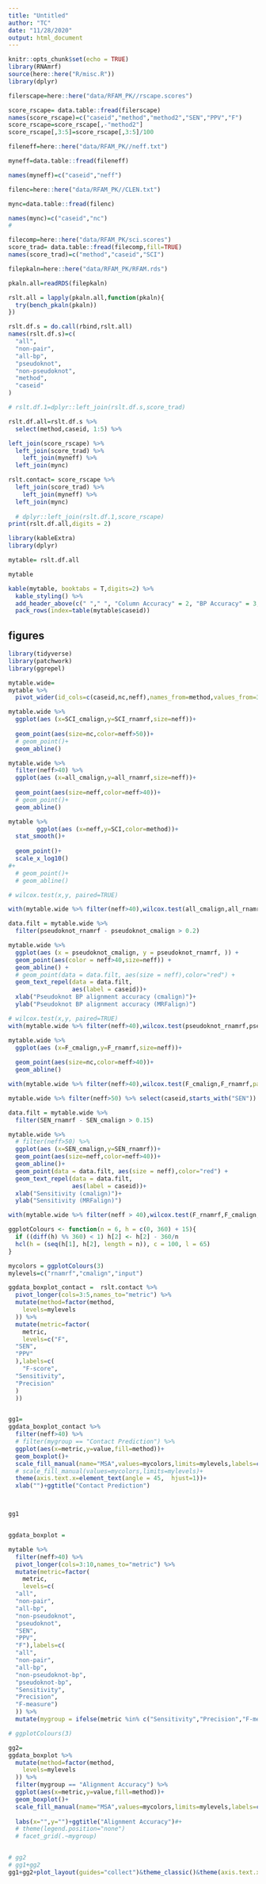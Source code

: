 ```yaml
---
title: "Untitled"
author: "TC"
date: "11/28/2020"
output: html_document
---
```


```r
knitr::opts_chunk$set(echo = TRUE)
library(RNAmrf)
source(here::here("R/misc.R"))
library(dplyr)
```



```r
filerscape=here::here("data/RFAM_PK//rscape.scores")

score_rscape= data.table::fread(filerscape)
names(score_rscape)=c("caseid","method","method2","SEN","PPV","F")
score_rscape=score_rscape[,-"method2"]
score_rscape[,3:5]=score_rscape[,3:5]/100

fileneff=here::here("data/RFAM_PK//neff.txt")

myneff=data.table::fread(fileneff)

names(myneff)=c("caseid","neff")

filenc=here::here("data/RFAM_PK//CLEN.txt")

mync=data.table::fread(filenc)

names(mync)=c("caseid","nc")
# 

```

```r
filecomp=here::here("data/RFAM_PK/sci.scores")
score_trad= data.table::fread(filecomp,fill=TRUE)
names(score_trad)=c("method","caseid","SCI")
```


```r
filepkaln=here::here("data/RFAM_PK/RFAM.rds")

pkaln.all=readRDS(filepkaln)

rslt.all = lapply(pkaln.all,function(pkaln){
  try(bench_pkaln(pkaln))
})

rslt.df.s = do.call(rbind,rslt.all)
names(rslt.df.s)=c(
  "all",
  "non-pair",
  "all-bp",
  "pseudoknot",
  "non-pseudoknot",
  "method",
  "caseid"
)

# rslt.df.1=dplyr::left_join(rslt.df.s,score_trad)

rslt.df.all=rslt.df.s %>% 
  select(method,caseid, 1:5) %>% 

left_join(score_rscape) %>% 
  left_join(score_trad) %>%
    left_join(myneff) %>% 
  left_join(mync)

rslt.contact= score_rscape %>% 
  left_join(score_trad) %>%
    left_join(myneff) %>% 
  left_join(mync)
  
  # dplyr::left_join(rslt.df.1,score_rscape)
print(rslt.df.all,digits = 2)
```


```r
library(kableExtra)
library(dplyr)
```

```r
mytable= rslt.df.all

mytable
```


```r
kable(mytable, booktabs = T,digits=2) %>%
  kable_styling() %>%
  add_header_above(c(" "," ", "Column Accuracy" = 2, "BP Accuracy" = 3,"Contact Pred"=3," "," "," ")) %>%
  pack_rows(index=table(mytable$caseid)) 
```

## figures


```r
library(tidyverse)
library(patchwork)
library(ggrepel)
```

```r
mytable.wide=
mytable %>% 
  pivot_wider(id_cols=c(caseid,nc,neff),names_from=method,values_from=3:11)
```


```r
mytable.wide %>% 
  ggplot(aes (x=SCI_cmalign,y=SCI_rnamrf,size=neff))+
  
  geom_point(aes(size=nc,color=neff>50))+
  # geom_point()+
  geom_abline()
```

```r
mytable.wide %>% 
  filter(neff>40) %>% 
  ggplot(aes (x=all_cmalign,y=all_rnamrf,size=neff))+
  
  geom_point(aes(size=neff,color=neff>40))+
  # geom_point()+
  geom_abline()
```

```r

mytable %>% 
        ggplot(aes (x=neff,y=SCI,color=method))+
  stat_smooth()+
  
  geom_point()+
  scale_x_log10()
#+
  # geom_point()+
  # geom_abline()
```



```r
# wilcox.test(x,y, paired=TRUE)

with(mytable.wide %>% filter(neff>40),wilcox.test(all_cmalign,all_rnamrf,paired=TRUE))
```

```r


data.filt = mytable.wide %>%
  filter(pseudoknot_rnamrf - pseudoknot_cmalign > 0.2)

mytable.wide %>%
  ggplot(aes (x = pseudoknot_cmalign, y = pseudoknot_rnamrf, )) +
  geom_point(aes(color = neff>40,size=neff)) +
  geom_abline() +
  # geom_point(data = data.filt, aes(size = neff),color="red") +
  geom_text_repel(data = data.filt,
                  aes(label = caseid))+
  xlab("Pseudoknot BP alignment accuracy (cmalign)")+
  ylab("Pseudoknot BP alignment accuracy (MRFalign)")
```

```r
# wilcox.test(x,y, paired=TRUE)
with(mytable.wide %>% filter(neff>40),wilcox.test(pseudoknot_rnamrf,pseudoknot_cmalign,paired=TRUE))
```


```r
mytable.wide %>% 
  ggplot(aes (x=F_cmalign,y=F_rnamrf,size=neff))+
  
  geom_point(aes(size=nc,color=neff>40))+
  geom_abline()
```



```r
with(mytable.wide %>% filter(neff>40),wilcox.test(F_cmalign,F_rnamrf,paired=TRUE))
```


```r
mytable.wide %>% filter(neff>50) %>% select(caseid,starts_with("SEN"))
```

```r
data.filt = mytable.wide %>%
  filter(SEN_rnamrf - SEN_cmalign > 0.15)

mytable.wide %>% 
  # filter(neff>50) %>% 
  ggplot(aes (x=SEN_cmalign,y=SEN_rnamrf))+
  geom_point(aes(size=neff,color=neff>40))+
  geom_abline()+
  geom_point(data = data.filt, aes(size = neff),color="red") +
  geom_text_repel(data = data.filt,
                  aes(label = caseid))+
  xlab("Sensitivity (cmalign)")+
  ylab("Sensitivity (MRFalign)")
```

```r
with(mytable.wide %>% filter(neff > 40),wilcox.test(F_rnamrf,F_cmalign,paired=TRUE))
```

```r

ggplotColours <- function(n = 6, h = c(0, 360) + 15){
  if ((diff(h) %% 360) < 1) h[2] <- h[2] - 360/n
  hcl(h = (seq(h[1], h[2], length = n)), c = 100, l = 65)
}

mycolors = ggplotColours(3)
mylevels=c("rnamrf","cmalign","input")

ggdata_boxplot_contact =  rslt.contact %>% 
  pivot_longer(cols=3:5,names_to="metric") %>% 
  mutate(method=factor(method,
    levels=mylevels
  )) %>% 
  mutate(metric=factor(
    metric,
    levels=c("F",
  "SEN",
  "PPV"
  ),labels=c(
    "F-score",
  "Sensitivity",
  "Precision"
  )
  )) 


gg1=
ggdata_boxplot_contact %>% 
  filter(neff>40) %>%
  # filter(mygroup == "Contact Prediction") %>% 
  ggplot(aes(x=metric,y=value,fill=method))+
  geom_boxplot()+
  scale_fill_manual(name="MSA",values=mycolors,limits=mylevels,labels=c("MRFalign","cmalign","Reference"))+
  # scale_fill_manual(values=mycolors,limits=mylevels)+
  theme(axis.text.x=element_text(angle = 45,  hjust=1))+
  xlab("")+ggtitle("Contact Prediction")



gg1


ggdata_boxplot =

mytable %>% 
  filter(neff>40) %>%
  pivot_longer(cols=3:10,names_to="metric") %>% 
  mutate(metric=factor(
    metric,
    levels=c(
  "all",
  "non-pair",
  "all-bp",
  "non-pseudoknot",
  "pseudoknot",
  "SEN",
  "PPV",
  "F"),labels=c(
  "all",
  "non-pair",
  "all-bp",
  "non-pseudoknot-bp",
  "pseudoknot-bp",
  "Sensitivity",
  "Precision",
  "F-measure")
  )) %>% 
  mutate(mygroup = ifelse(metric %in% c("Sensitivity","Precision","F-measure"),"Contact Prediction","Alignment Accuracy"))

# ggplotColours(3)

gg2=
ggdata_boxplot %>% 
  mutate(method=factor(method,
    levels=mylevels
  )) %>% 
  filter(mygroup == "Alignment Accuracy") %>%
  ggplot(aes(x=metric,y=value,fill=method))+
  geom_boxplot()+
  scale_fill_manual(name="MSA",values=mycolors,limits=mylevels,labels=c("MRFalign","cmalign","Reference"))+
  
  labs(x="",y="")+ggtitle("Alignment Accuracy")#+
  # theme(legend.position="none")
  # facet_grid(.~mygroup)


# gg2
# gg1+gg2
gg1+gg2+plot_layout(guides="collect")&theme_classic()&theme(axis.text.x=element_text(angle = 45,  hjust=1))
```


